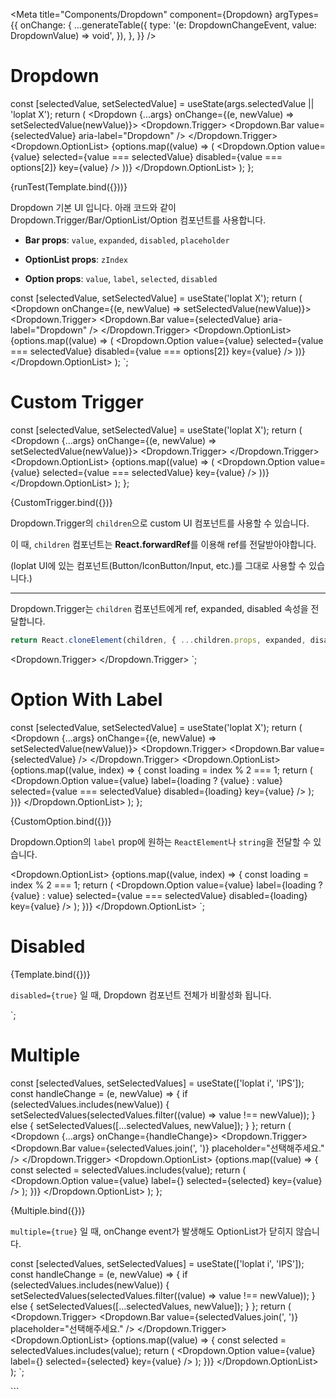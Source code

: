 
<Meta
  title="Components/Dropdown"
  component={Dropdown}
  argTypes={{
    onChange: {
      ...generateTable({
        type: '(e: DropdownChangeEvent, value: DropdownValue) => void',
      }),
    },
  }}
/>


# Dropdown

  const [selectedValue, setSelectedValue] = useState(args.selectedValue || 'loplat X');
  return (
    <Dropdown {...args} onChange={(e, newValue) => setSelectedValue(newValue)}>
      <Dropdown.Trigger>
        <Dropdown.Bar value={selectedValue} aria-label="Dropdown" />
      </Dropdown.Trigger>
      <Dropdown.OptionList>
        {options.map((value) => (
          <Dropdown.Option
            value={value}
            selected={value === selectedValue}
            disabled={value === options[2]}
            key={value}
          />
        ))}
      </Dropdown.OptionList>
    </Dropdown>
  );
};

<Canvas withSource="none">
  <Story name="default">{runTest(Template.bind({}))}</Story>
</Canvas>

Dropdown 기본 UI 입니다. 아래 코드와 같이 Dropdown.Trigger/Bar/OptionList/Option 컴포넌트를 사용합니다.

- **Bar props**: `value`, `expanded`, `disabled`, `placeholder`

- **OptionList props**: `zIndex`

- **Option props**: `value`, `label`, `selected`, `disabled`

const [selectedValue, setSelectedValue] = useState('loplat X');
return (
    <Dropdown onChange={(e, newValue) => setSelectedValue(newValue)}>
    <Dropdown.Trigger>
      <Dropdown.Bar value={selectedValue} aria-label="Dropdown" />
    </Dropdown.Trigger>
    <Dropdown.OptionList>
      {options.map((value) => (
                 <Dropdown.Option
         value={value}
         selected={value === selectedValue}
         disabled={value === options[2]}
         key={value}
        />
              ))}
    </Dropdown.OptionList>
  </Dropdown>
);
`;

<Source dark language="tsx" code={defaultCode} />

# Custom Trigger

  const [selectedValue, setSelectedValue] = useState('loplat X');
  return (
    <Dropdown {...args} onChange={(e, newValue) => setSelectedValue(newValue)}>
      <Dropdown.Trigger>
        <IconButton>
          <MoreVertIcon />
        </IconButton>
      </Dropdown.Trigger>
      <Dropdown.OptionList>
        {options.map((value) => (
          <Dropdown.Option value={value} selected={value === selectedValue} key={value} />
        ))}
      </Dropdown.OptionList>
    </Dropdown>
  );
};

<Canvas withSource="none">
  <Story name="custom trigger">{CustomTrigger.bind({})}</Story>
</Canvas>

Dropdown.Trigger의 `children`으로 custom UI 컴포넌트를 사용할 수 있습니다.

이 때, `children` 컴포넌트는 **React.forwardRef**를 이용해 ref를 전달받아야합니다.

(loplat UI에 있는 컴포넌트(Button/IconButton/Input, etc.)를 그대로 사용할 수 있습니다.)

---

Dropdown.Trigger는 `children` 컴포넌트에게 ref, expanded, disabled 속성을 전달합니다.

```jsx
return React.cloneElement(children, { ...children.props, expanded, disabled, ref: triggerRef });
```

<Dropdown.Trigger>
  <IconButton>
    <MoreVertIcon />
  </IconButton>
</Dropdown.Trigger>
`;

<Source dark language="tsx" code={customTriggerCode} />

# Option With Label

  const [selectedValue, setSelectedValue] = useState('loplat X');
  return (
    <Dropdown {...args} onChange={(e, newValue) => setSelectedValue(newValue)}>
      <Dropdown.Trigger>
        <Dropdown.Bar value={selectedValue} />
      </Dropdown.Trigger>
      <Dropdown.OptionList>
        {options.map((value, index) => {
          const loading = index % 2 === 1;
          return (
            <Dropdown.Option
              value={value}
              label={loading ? <CircleLoading size={50}>{value}</CircleLoading> : value}
              selected={value === selectedValue}
              disabled={loading}
              key={value}
            />
          );
        })}
      </Dropdown.OptionList>
    </Dropdown>
  );
};

<Canvas withSource="none">
  <Story name="option with label">{CustomOption.bind({})}</Story>
</Canvas>

Dropdown.Option의 `label` prop에 원하는 `ReactElement`나 `string`을 전달할 수 있습니다.

<Dropdown.OptionList>
  {options.map((value, index) => {
           const loading = index % 2 === 1;
           return (
              <Dropdown.Option
        value={value}
        label={loading ? <CircleLoading size={50}>{value}</CircleLoading> : value}
        selected={value === selectedValue}
        disabled={loading}
        key={value}
       />
          );
      })}
</Dropdown.OptionList>
`;

<Source dark language="tsx" code={optionWithLabelCode} />

# Disabled

<Canvas withSource="none">
  <Story name="disabled" args={{ disabled: true }}>
    {Template.bind({})}
  </Story>
</Canvas>

`disabled={true}` 일 때, Dropdown 컴포넌트 전체가 비활성화 됩니다.

<Dropdown disabled={true}>
`;

<Source dark language="tsx" code={disabledCode} />

# Multiple

  const [selectedValues, setSelectedValues] = useState(['loplat i', 'IPS']);
  const handleChange = (e, newValue) => {
    if (selectedValues.includes(newValue)) {
      setSelectedValues(selectedValues.filter((value) => value !== newValue));
    } else {
      setSelectedValues([...selectedValues, newValue]);
    }
  };
  return (
    <Dropdown {...args} onChange={handleChange}>
      <Dropdown.Trigger>
        <Dropdown.Bar value={selectedValues.join(', ')} placeholder="선택해주세요." />
      </Dropdown.Trigger>
      <Dropdown.OptionList>
        {options.map((value) => {
          const selected = selectedValues.includes(value);
          return (
            <Dropdown.Option
              value={value}
              label={<Checkbox name="checkbox" label={value} checked={selected} readOnly />}
              selected={selected}
              key={value}
            />
          );
        })}
      </Dropdown.OptionList>
    </Dropdown>
  );
};

<Canvas withSource="none">
  <Story name="multiple" args={{ multiple: true }}>
    {Multiple.bind({})}
  </Story>
</Canvas>

`multiple={true}` 일 때, onChange event가 발생해도 OptionList가 닫히지 않습니다.

const [selectedValues, setSelectedValues] = useState(['loplat i', 'IPS']);
const handleChange = (e, newValue) => {
  if (selectedValues.includes(newValue)) {
     setSelectedValues(selectedValues.filter((value) => value !== newValue));
  } else {
     setSelectedValues([...selectedValues, newValue]);
  }
};
return (
  <Dropdown onChange={handleChange} multiple={true}>
  <Dropdown.Trigger>
    <Dropdown.Bar value={selectedValues.join(', ')} placeholder="선택해주세요." />
  </Dropdown.Trigger>
  <Dropdown.OptionList>
    {options.map((value) => {
              const selected = selectedValues.includes(value);
              return (
                <Dropdown.Option
         value={value}
         label={<Checkbox name="checkbox" label={value} checked={selected} readOnly />}
         selected={selected}
         key={value}
       />
          );
        })}
  </Dropdown.OptionList>
 </Dropdown>
);
`;

<Source dark language="tsx" code={multipleCode} />
```

